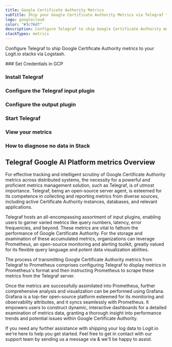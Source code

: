 ```yaml
---
title: Google Certificate Authority Metrics
subTitle: Ship your Google Certificate Authority Metrics via Telegraf to your Logit.io Stack
logo: googlecloud
color: "#3c76d7"
description: Configure Telegraf to ship Google Certificate Authority metrics to Logit.io. Get started using our Telegraf Google Certificate Authority metrics example.
stackTypes: metrics
---
```


Configure Telegraf to ship Google Certificate Authority metrics to your Logit.io stacks via Logstash.

<Steps>
  ### Set Credentials in GCP

  <SetGCPCredentials intro="Google Certificate Authority Service, a part of Google Cloud, streamlines and secures the management and deployment of private Certificate Authorities."/>

  ### Install Telegraf

  <InstallTelegraf />

  ### Configure the Telegraf input plugin

  <TelegrafStackDriverInput metric_type="privateca.googleapis.com"/>

  ### Configure the output plugin

  <TelegrafOutputPlugin />

  ### Start Telegraf

  <StartTelegraf />

  ### View your metrics
  <LaunchStack stackType="metrics" source="Google_Certificate_Authority_Metrics_via_Telegraf" utmMedium="metrics" utmCampaign="telegraf-GoogleCertificateAuthority-metrics" />

  ### How to diagnose no data in Stack

  <DiagnoseNoData />
</Steps>

## Telegraf Google AI Platform metrics Overview

For effective tracking and intelligent scrutiny of Google Certificate Authority metrics across distributed systems, 
the necessity for a powerful and proficient metrics management solution, such as Telegraf, is of utmost importance. 
Telegraf, being an open-source server agent, is esteemed for its competence in collecting and reporting metrics 
from diverse sources, including active Certificate Authority instances, databases, and relevant applications.

Telegraf hosts an all-encompassing assortment of input plugins, enabling users to garner varied metrics like 
query numbers, latency, error frequencies, and beyond. These metrics are vital to fathom the performance of 
Google Certificate Authority. For the storage and examination of these accumulated metrics, organizations 
can leverage Prometheus, an open-source monitoring and alerting toolkit, greatly valued for its flexible 
query language and potent data visualization abilities.

The process of transmitting Google Certificate Authority metrics from Telegraf to Prometheus comprises 
configuring Telegraf to display metrics in Prometheus's format and then instructing Prometheus to scrape 
these metrics from the Telegraf server.

Once the metrics are successfully assimilated into Prometheus, further comprehensive analysis and visualization 
can be performed using Grafana. Grafana is a top-tier open-source platform esteemed for its monitoring and 
observability attributes, and it syncs seamlessly with Prometheus. It empowers users to construct dynamic, 
interactive dashboards for a detailed examination of metrics data, granting a thorough insight into performance 
trends and potential issues within Google Certificate Authority.

If you need any further assistance with shipping your log data to Logit.io we're here to help you get started. 
Feel free to get in contact with our support team by sending us a message via <IntercomButton text="live chat" /> & we'll be happy to assist.